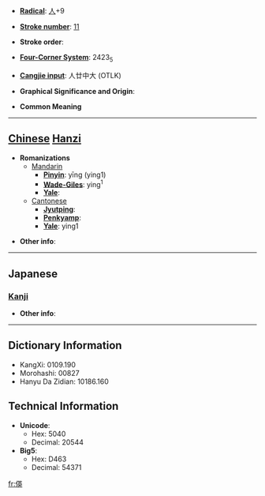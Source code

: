 * '''[[Wiktionary:Chinese radical index| Radical]]''': [[Wiktionary:Chinese radical index 人|人]]+9

* '''[[Wiktionary:Chinese total strokes index|Stroke number]]''': [[Wiktionary:Chinese total strokes index 11|11]]

* '''Stroke order''': 

* '''[[Wiktionary:Chinese four corner index|Four-Corner System]]''': 2423<sub>5</sub>

* '''[[Wiktionary:Chinese Cangjie index|Cangjie input]]''': 人廿中大 (OTLK)

* '''Graphical Significance and Origin''': 

* '''Common Meaning'''

----

== [[Chinese]] [[Hanzi]] ==

* '''Romanizations'''
** [[Mandarin]]
*** '''[[Pinyin]]''': yīng (ying1)
*** '''[[Wade-Giles]]''': ying<sup>1</sup>
*** '''[[Yale]]''': 
**[[Cantonese]]
***'''[[Jyutping]]''':
***'''[[Penkyamp]]''': 
***'''[[Yale]]''': ying1

* '''Other info''': 

----

==Japanese==
===[[Kanji]]===
{{kanji|on readings=[[えい]] (ei)
|kun readings=[[はなぶさ]] (hanabusa)
}}

* '''Other info''':  

----

== Dictionary Information ==

* KangXi: 0109.190
* Morohashi: 00827
* Hanyu Da Zidian: 10186.160

== Technical Information ==

* '''Unicode''':
** Hex: 5040
** Decimal: 20544
* '''Big5''':
** Hex: D463
** Decimal: 54371

[[fr:偀]]